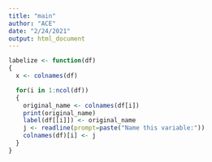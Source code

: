 ```yaml
---
title: "main"
author: "ACE"
date: "2/24/2021"
output: html_document
---
```

```r
labelize <- function(df)
{
  x <- colnames(df)

  for(i in 1:ncol(df))
  {
    original_name <- colnames(df[i])
    print(original_name)
    label(df[[i]]) <- original_name
    j <- readline(prompt=paste("Name this variable:"))
    colnames(df)[i] <- j
  }
}


```


